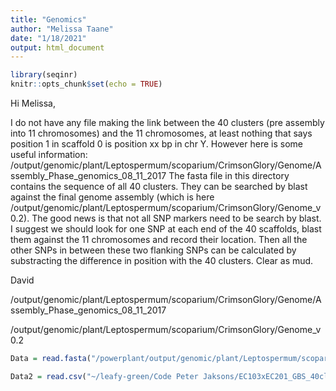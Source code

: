```yaml
---
title: "Genomics"
author: "Melissa Taane"
date: "1/18/2021"
output: html_document
---
```


```r

library(seqinr)
knitr::opts_chunk$set(echo = TRUE)
```


Hi Melissa,

I do not have any file making the link between the 40 clusters (pre assembly into 11 chromosomes) and the 11 chromosomes, at least nothing that says position 1 in scaffold 0 is position xx bp in chr Y. 
However here is some useful information: /output/genomic/plant/Leptospermum/scoparium/CrimsonGlory/Genome/Assembly_Phase_genomics_08_11_2017
The fasta file in this directory contains the sequence of all 40 clusters. They can be searched by blast against the final genome assembly (which is here /output/genomic/plant/Leptospermum/scoparium/CrimsonGlory/Genome_v0.2). The good news is that not all SNP markers need to be search by blast. I suggest we should look for one SNP at each end of the 40 scaffolds, blast them against the 11 chromosomes and record their location. Then all the other SNPs in between these two flanking SNPs can be calculated by substracting the difference in position with the 40 clusters. 
Clear as mud. 

David


/output/genomic/plant/Leptospermum/scoparium/CrimsonGlory/Genome/Assembly_Phase_genomics_08_11_2017

/output/genomic/plant/Leptospermum/scoparium/CrimsonGlory/Genome_v0.2

```r
Data = read.fasta("/powerplant/output/genomic/plant/Leptospermum/scoparium/CrimsonGlory/Genome/Assembly_Phase_genomics_08_11_2017/Ls_aligned.fasta")

Data2 = read.csv("~/leafy-green/Code Peter Jaksons/EC103xEC201_GBS_40clusters_abxaa.csv")
```

